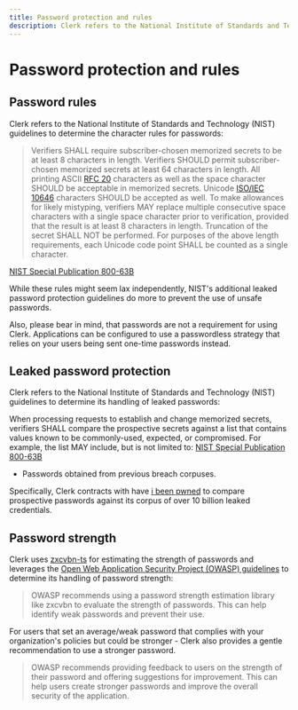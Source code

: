 ```yaml
---
title: Password protection and rules
description: Clerk refers to the National Institute of Standards and Technology (NIST) guidelines to determine the character rules for passwords.
---
```


# Password protection and rules

## Password rules

Clerk refers to the National Institute of Standards and Technology (NIST) guidelines to determine the character rules for passwords:

> Verifiers SHALL require subscriber-chosen memorized secrets to be at least 8 characters in length. Verifiers SHOULD permit subscriber-chosen memorized secrets at least 64 characters in length. All printing ASCII [RFC 20](https://datatracker.ietf.org/doc/html/rfc20) characters as well as the space character SHOULD be acceptable in memorized secrets. Unicode [ISO/IEC 10646](https://en.wikipedia.org/wiki/Universal_Coded_Character_Set) characters SHOULD be accepted as well. To make allowances for likely mistyping, verifiers MAY replace multiple consecutive space characters with a single space character prior to verification, provided that the result is at least 8 characters in length. Truncation of the secret SHALL NOT be performed. For purposes of the above length requirements, each Unicode code point SHALL be counted as a single character.

[NIST Special Publication 800-63B](https://pages.nist.gov/800-63-3/sp800-63b.html#sec5)

While these rules might seem lax independently, NIST's additional leaked password protection guidelines do more to prevent the use of unsafe passwords.

Also, please bear in mind, that passwords are not a requirement for using Clerk. Applications can be configured to use a passwordless strategy that relies on your users being sent one-time passwords instead.

## Leaked password protection
Clerk refers to the National Institute of Standards and Technology (NIST) guidelines to determine its handling of leaked passwords:

When processing requests to establish and change memorized secrets, verifiers SHALL compare the prospective secrets against a list that contains values known to be commonly-used, expected, or compromised. For example, the list MAY include, but is not limited to: [NIST Special Publication 800-63B](https://pages.nist.gov/800-63-3/sp800-63b.html#sec5)

- Passwords obtained from previous breach corpuses.

Specifically, Clerk contracts with have [i been pwned](https://haveibeenpwned.com/) to compare prospective passwords against its corpus of over 10 billion leaked credentials.

## Password strength
Clerk uses [zxcvbn-ts](https://zxcvbn-ts.github.io/zxcvbn/) for estimating the strength of passwords and leverages the [Open Web Application Security Project (OWASP) guidelines](https://cheatsheetseries.owasp.org/cheatsheets/Password_Storage_Cheat_Sheet.html) to determine its handling of password strength:

> OWASP recommends using a password strength estimation library like zxcvbn to evaluate the strength of passwords. This can help identify weak passwords and prevent their use.

For users that set an average/weak password that complies with your organization's policies but could be stronger - Clerk also provides a gentle recommendation to use a stronger password.

> OWASP recommends providing feedback to users on the strength of their password and offering suggestions for improvement. This can help users create stronger passwords and improve the overall security of the application.
